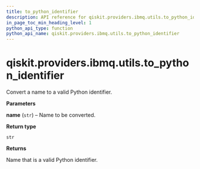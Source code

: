 ```yaml
---
title: to_python_identifier
description: API reference for qiskit.providers.ibmq.utils.to_python_identifier
in_page_toc_min_heading_level: 1
python_api_type: function
python_api_name: qiskit.providers.ibmq.utils.to_python_identifier
---
```


# qiskit.providers.ibmq.utils.to\_python\_identifier

<Function id="qiskit.providers.ibmq.utils.to_python_identifier" isDedicatedPage={true} github="https://github.com/qiskit/qiskit-ibmq-provider/tree/stable/0.13/qiskit/providers/ibmq/utils/utils.py" signature="to_python_identifier(name)">
  Convert a name to a valid Python identifier.

  **Parameters**

  **name** (`str`) – Name to be converted.

  **Return type**

  `str`

  **Returns**

  Name that is a valid Python identifier.
</Function>

